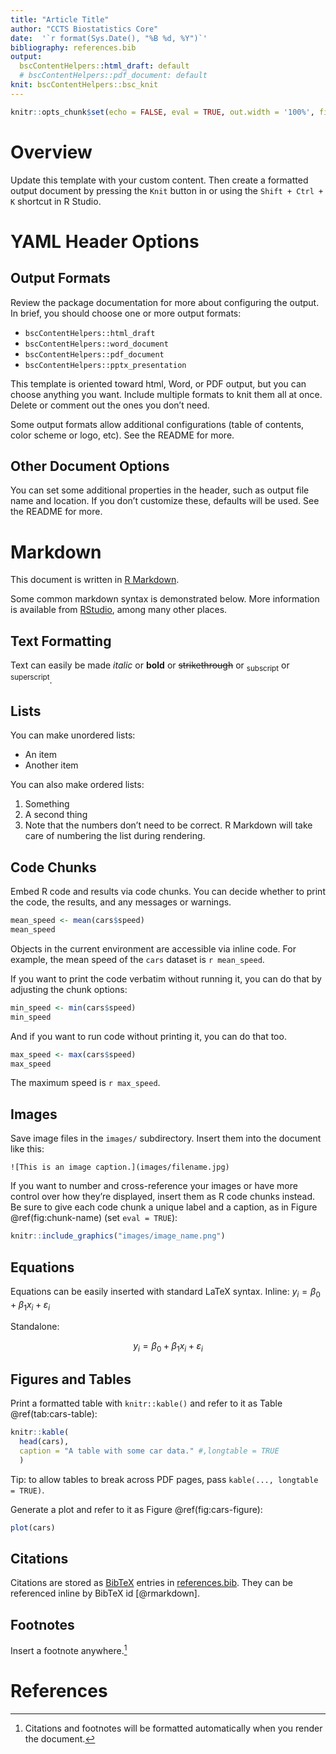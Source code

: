 ```yaml
---
title: "Article Title"
author: "CCTS Biostatistics Core"
date:  '`r format(Sys.Date(), "%B %d, %Y")`'
bibliography: references.bib
output: 
  bscContentHelpers::html_draft: default
  # bscContentHelpers::pdf_document: default
knit: bscContentHelpers::bsc_knit
---
```


```r
knitr::opts_chunk$set(echo = FALSE, eval = TRUE, out.width = '100%', fig.pos = "H", out.extra = "", fig.show='hold', fig.align='left')
```

# Overview

Update this template with your custom content. Then create a formatted output document by pressing the `Knit` button in or using the `Shift + Ctrl + K` shortcut in R Studio. 

# YAML Header Options

## Output Formats

Review the package documentation for more about configuring the output. In brief, you should choose one or more output formats: 

* `bscContentHelpers::html_draft`
* `bscContentHelpers::word_document`
* `bscContentHelpers::pdf_document`
* `bscContentHelpers::pptx_presentation`

This template is oriented toward html, Word, or PDF output, but you can choose anything you want. Include multiple formats to knit them all at once. Delete or comment out the ones you don't need.

Some output formats allow additional configurations (table of contents, color scheme or logo, etc). See the README for more.

## Other Document Options

You can set some additional properties in the header, such as output file name and location. If you don't customize these, defaults will be used. See the README for more.

# Markdown

This document is written in [R Markdown](https://bookdown.org/yihui/rmarkdown/).

Some common markdown syntax is demonstrated below. More information is available from [RStudio](https://rmarkdown.rstudio.com/authoring_basics.html), among many other places.

## Text Formatting
Text can easily be made *italic* or **bold** or ~~strikethrough~~ or ~subscript~ or ^superscript^.

## Lists
You can make unordered lists:

* An item
* Another item

You can also make ordered lists:

1. Something
2. A second thing
2. Note that the numbers don't need to be correct. R Markdown will take care of numbering the list during rendering.

## Code Chunks

Embed R code and results via code chunks. You can decide whether to print the code, the results, and any messages or warnings.

```r
mean_speed <- mean(cars$speed)
mean_speed
```

Objects in the current environment are accessible via inline code. For example, the mean speed of the `cars` dataset is `r mean_speed`.

If you want to print the code verbatim without running it, you can do that by adjusting the chunk options:

```r
min_speed <- min(cars$speed)
min_speed
```

And if you want to run code without printing it, you can do that too.

```r
max_speed <- max(cars$speed)
max_speed
```

The maximum speed is `r max_speed`.

## Images

Save image files in the `images/` subdirectory. Insert them into the document like this:

```
![This is an image caption.](images/filename.jpg)
```

If you want to number and cross-reference your images or have more control over how they're displayed, insert them as R code chunks instead. Be sure to give each code chunk a unique label and a caption, as in Figure \@ref(fig:chunk-name) (set `eval = TRUE`):

```r
knitr::include_graphics("images/image_name.png")
```


## Equations

Equations can be easily inserted with standard LaTeX syntax. Inline: $y_i = \beta_0 + \beta_1x_i + \varepsilon_i$

Standalone:

$$y_i = \beta_0 + \beta_1x_i + \varepsilon_i$$


## Figures and Tables

Print a formatted table with `knitr::kable()` and refer to it as Table \@ref(tab:cars-table):

```r
knitr::kable(
  head(cars),
  caption = "A table with some car data." #,longtable = TRUE
  )
```

Tip: to allow tables to break across PDF pages, pass `kable(..., longtable = TRUE)`.

Generate a plot and refer to it as Figure \@ref(fig:cars-figure):

```r
plot(cars)
```


## Citations

Citations are stored as [BibTeX](https://rmarkdown.rstudio.com/authoring_bibliographies_and_citations.html) entries in [references.bib](references.bib). They can be referenced inline by BibTeX id [@rmarkdown].

## Footnotes

Insert a footnote anywhere.[^my-note]

[^my-note]: Citations and footnotes will be formatted automatically when you render the document.

# References


